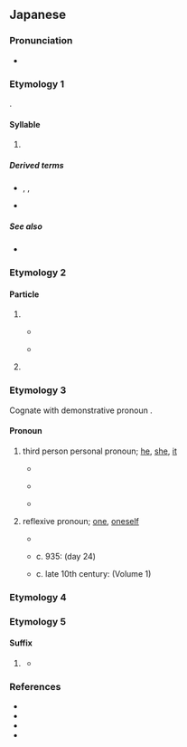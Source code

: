 {{also|じ|レ|乚}}
{{character info}}
==Japanese==
{{stroke order|strokes=1}}

===Pronunciation===
* {{ja-pron|a=Ja-Shi.oga}}

===Etymology 1===
{{ja-kana-mannyogana-etym}}.

====Syllable====
{{ja-syllable}}

# {{ja-kana-def}}

=====Derived terms=====
* {{ja-r|しゃ}}, {{ja-r|しゅ}}, {{ja-r|しょ}}
* {{ja-r|じ}}

=====See also=====
* {{list:Hiragana/ja}}

===Etymology 2===

====Particle====
{{ja-pos|particle}}

# {{n-g|conjunctive particle, separates items in a list of reasons}}
#* {{RQ:ja:AB|000096/files/46691_27707}}
#*: {{ja-usex|見%渡す 限り 百%貨%店 みたい で、何処 で 切%符 を 売っている の か わからない '''し'''、プラットフォーム らしい もの も ない の で、間%違った の か な と 思って 又 石%段 を 上って見ると、丸キリ 知らない 繁%華 な 町 で ある。|み%わたす かぎり ひゃっ%か%てん みたい で、どこ で きっ%ぷ を うっている の か わからない '''し'''、プラットフォーム らし.い もの も ない の で、まち%がった の か な と おもって また いし%だん を のぼってみると、まるキリ しらない はん%か な まち で ある。|What I could see looked like a department store, I had no idea where tickets were being sold, and there wasn't anything like a platform. Wondering if I haven't come to the wrong place I once again walked up the stone stairs and a bustling street I wasn't familiar with filled my vision.}}
#* {{w2|ja|けいおん!|けいおん！}}
#*: {{ja-usex|「でも でも、私 運%動 音%痴 だ '''し'''、文%化%系 の クラブ も よく わからない '''し'''…」|「^でも でも、わたし うん%どう おん%ち だ '''し'''、ぶん%か%けい の クラブ も よく わからない '''し'''…」|"But&mdash;but I'm terrible at sports and I don't really know anything about the cultural clubs…"}}
# {{n-g|sentence-ending particle, indicating mild [[emphasis]], and [[alluding]] to an [[inferable]] but deliberately [[omitted]] [[conclusion]]}}
#: {{ja-usex|[[て か]] [[なんで]] [[やる|やっ]]た '''し'''。|But then, why did you do that ['''when you shouldn't have''']?}}

===Etymology 3===
{{ja-kanjitab|alt=此,是,之,維,惟}}

Cognate with demonstrative pronoun {{ja-r|そ}}.

====Pronoun====
{{ja-pos|pronoun}}

# third person personal pronoun; [[he]], [[she]], [[it]]
#* {{RQ:Man'yōshū|5|904}}
#*: {{ux|ja|夕星乃 由布弊尓奈礼婆 伊射祢余登 手乎多豆佐波里 父母毛 表者奈佐我利 三枝之 中尓乎祢牟登 愛久 '''志'''我可多良倍婆}}
#* {{RQ:Man'yōshū|19|4191}}
#*: {{ux|ja|鵜河立 取左牟安由能 '''之'''我波多波 吾等尓可伎无気 念之念婆}}
#* {{RQ:Man'yōshū|19|4254}}
#*: {{ux|ja|八隅知之 吾大皇 秋花 '''之'''我色々尓 見賜 明米多麻比 酒見附 榮流今日之 安夜尓貴左}}
# reflexive pronoun; [[one]], [[oneself]]
#* {{RQ:Man'yōshū|18|4094}}
#*: {{ux|ja|八十伴雄乎 麻都呂倍乃 牟気乃麻尓々々 老人毛 女童児毛 '''之'''我願 心太良比尓 撫賜 治賜婆}}
#* c. 935: {{w|Tosa Nikki}} (day 24)
#*: {{ux|ja|廿四日。講師、むまのはなむけしにいでませり。ありとあるかみしも、わらはまでゑひしれて、一文字をだにしらぬもの、'''し'''があしは十文字にふみてぞあそぶ。}}
#* c. late 10th century: {{w|Ochikubo Monogatari}} (Volume 1)
#*: {{ux|ja|あなわかわかしの晝寢や。'''し'''が身のほど知らぬこそいと心憂けれ」とて、うちあざわらひ給ふ。}}

===Etymology 4===
{{ja-see-kango|四|詩|死|師|仕|市}}

===Etymology 5===

====Suffix====
{{ja-pos|suffix|し}}

# {{lb|ja|classical}} {{n-g|The adnominal form of {{m|ja|き|tr=ki|pos=past tense auxiliary}}.}}
#* {{quote-song|ja|year=1994|lyricist={{w2|ja|松任谷由実}}|composer={{w2|ja|松任谷由実}}|title={{w2|ja|春よ、来い (松任谷由実の曲)|春よ、来い}}|album=|url=|artist={{w2|ja|松任谷由実}}}}
#*: {{ja-usex|[[瞼]]%[[閉じる|閉じれ]]ば[[そこ]]に　[[愛]]をくれ'''し'''[[君]]の　[[なつかし]]き[[声]]がする|まぶた% とじれば そこ に　あい を くれ'''し''' きみ の　なつかしき こえ が する|When I close my eyelids, I hear by my side the voice of beloved you who gave me love}}

===References===
* {{cite-book
|last=Fujii
|first=Sadakazu
|coauthors=Keiji Inaga
|title=Shin Nihon Koten Bungaku Taikei 18: {{w|Ochikubo Monogatari}}, {{w|Sumiyoshi Monogatari}}
|publisher={{w|Iwanami Shoten}}
|date=1989
|location={{w|Tōkyō}}
|lang=ja
|isbn=4-00-240018-2
}}
* {{cite-book
|last=Hasegawa
|first=Masaharu
|coauthors=Yūichirō Imanishi, Hiroshi Itō, Hiroshi Yoshioka
|title=Shin Nihon Koten Bungaku Taikei 24: Tosa Nikki, Kagerō Nikki, Murasaki Shikibu Nikki, Sarashina Nikki
|publisher={{w|Iwanami Shoten}}
|date=1989
|location={{w|Tōkyō}}
|lang=ja
|isbn=4-00-240024-7
}}
* {{R:Man'yōshū 1}}
* {{R:Man'yōshū 4}}